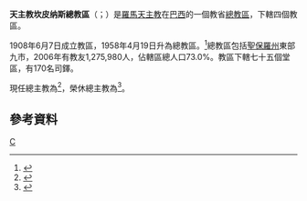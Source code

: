 {{Refimprove|time=2019-08-11T20:06:56+00:00}}
{{Infobox Roman Catholic diocese
|jurisdiction = 總教區
|name = 坎皮纳斯
|latin= Archidioecesis Campinensis
|image =Catedral Campinas SP.jpg
|caption =聖母無原罪主教座堂
|location = [[巴西|巴西]]
|territory =[[聖保羅州|聖保羅州]]東部九市
|population =1,275,980
|rite = [[罗马礼|罗马礼]]
|patron =
|province =
|established = 1908年
|cathedral = [[聖母無原罪主教座堂_(坎皮納斯)|聖母無原罪主教座堂]]
|co-cathedral =
|leadership = 總主教
|website = [http://www.arquidiocesecampinas.org.br/ 官方網頁]
|pope = {{incumbent pope}}
|metropolitan = {{link-en|若望·依納爵·米萊爾|João Inácio Müller}}
|coadjutor archbishop =
|auxiliary =
|emeritus = {{link-pt|吉爾伯·佩雷拉-洛佩斯|Gilberto Pereira Lopes}}（榮休總主教）
}}

'''天主教坎皮纳斯總教區'''（{{lang-la|Archidioecesis Campinensis}}；{{lang-pt|Arquidiocese de Campinas}}）是[[羅馬天主教|羅馬天主教]]在[[巴西|巴西]]的一個教省[[總教區|總教區]]，下轄四個教區。

1908年6月7日成立教區，1958年4月19日升為總教區。<ref>{{cite journal
|journal=[[宗座公報|宗座公報]]
|publisher=梵蒂岡出版社
|date=1959年
|volume=51
|title=''Sacrorum antistitum''
|page=90
|url=http://www.vatican.va/archive/aas/documents/AAS%2051%20%5B1959%5D%20-%20ocr.pdf
|access-date=2013-10-29
|archive-date=2013-03-03
|archive-url=https://web.archive.org/web/20130303052712/http://www.vatican.va/archive/aas/documents/AAS%2051%20%5B1959%5D%20-%20ocr.pdf
|dead-url=no
}}</ref>總教區包括[[聖保羅州|聖保羅州]]東部九市，2006年有教友1,275,980人，佔轄區總人口73.0%。教區下轄七十五個堂區，有170名司鐸。

現任總主教為{{link-en|若望·依納爵·米萊爾|João Inácio Müller}}<ref>{{cite press release |title=Resignations and Appointments, 15.05.2019 |url=https://press.vatican.va/content/salastampa/en/bollettino/pubblico/2019/05/15/190515b.html |publisher=Holy See Press Office |accessdate=2019-08-11 |archiveurl=https://web.archive.org/web/20190811171811/https://press.vatican.va/content/salastampa/en/bollettino/pubblico/2019/05/15/190515b.html |archivedate=2019-08-11 |language=en |date=2019-05-15 |dead-url=no }}</ref>，榮休總主教為{{link-pt|吉爾伯·佩雷拉-洛佩斯|Gilberto Pereira Lopes}}<ref>{{cite press release |title=RINUNCE E NOMINE, 02.06.2004 |url=https://press.vatican.va/content/salastampa/it/bollettino/pubblico/2004/06/02/0276/00898.html |publisher=Sala Stampa della Santa Sede |accessdate=2019-08-11 |archiveurl=https://web.archive.org/web/20190811195928/https://press.vatican.va/content/salastampa/it/bollettino/pubblico/2004/06/02/0276/00898.html |archivedate=2019-08-11 |language=it |date=2004-06-02 |dead-url=no }}</ref>。

==參考資料==
{{reflist}}

[[Category:巴西天主教教區|C]]